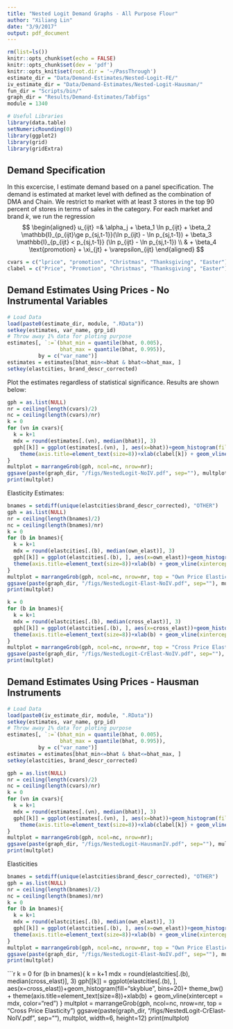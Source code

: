 ```yaml
---
title: "Nested Logit Demand Graphs - All Purpose Flour"
author: "Xiliang Lin"
date: "3/9/2017"
output: pdf_document
---
```


```r
rm(list=ls())
knitr::opts_chunk$set(echo = FALSE)
knitr::opts_chunk$set(dev = 'pdf')
knitr::opts_knit$set(root.dir = '~/PassThrough')
estimate_dir = "Data/Demand-Estimates/Nested-Logit-FE/"
iv_estimate_dir = "Data/Demand-Estimates/Nested-Logit-Hausman/"
fun_dir = "Scripts/bin/"
graph_dir = "Results/Demand-Estimates/Tabfigs"
module = 1340

# Useful Libraries
library(data.table)
setNumericRounding(0)
library(ggplot2)
library(grid)
library(gridExtra)
```

## Demand Specification
In this excercise, I estimate demand based on a panel specification. The demand is estimated at market level with defined as the combination of DMA and Chain. We restrict to market with at least 3 stores in the top 90 percent of stores in terms of sales in the category. For each market and brand $k$, we run the regression
$$ \begin{aligned}
u_{ijt} =& \alpha_j + \beta_1 \ln p_{ijt} + \beta_2 \mathbb{I}_{p_{ijt}\ge p_{sj,t-1}}(\ln p_{ijt} - \ln p_{sj,t-1}) + \beta_3 \mathbb{I}_{p_{ijt} < p_{sj,t-1}} (\ln p_{ijt} - \ln p_{sj,t-1}) \\ 
& + \beta_4 \text{promotion} + \xi_{jt} + \varepsilon_{ijt}
\end{aligned} $$

```r
cvars = c("lprice", "promotion", "Christmas", "Thanksgiving", "Easter")
clabel = c("Price", "Promotion", "Christmas", "Thanksgiving", "Easter")
```

## Demand Estimates Using Prices - No Instrumental Variables
```r
# Load Data
load(paste0(estimate_dir, module, ".RData"))
setkey(estimates, var_name, grp_id)
# Throw away 1% data for ploting purpose
estimates[, `:=`(bhat_min = quantile(bhat, 0.005),
                 bhat_max = quantile(bhat, 0.995)), 
          by = c("var_name")]
estimates = estimates[bhat_min<=bhat & bhat<=bhat_max, ]
setkey(elastcities, brand_descr_corrected)
```

Plot the estimates regardless of statistical significance. Results are shown below:

```r
gph = as.list(NULL)
nr = ceiling(length(cvars)/2)
nc = ceiling(length(cvars)/nr)
k = 0
for (vn in cvars){
  k = k+1
  mdx = round(estimates[.(vn), median(bhat)], 3)
  gph[[k]] = ggplot(estimates[.(vn), ], aes(x=bhat))+geom_histogram(fill="skyblue", bins=20)+ theme_bw() + 
    theme(axis.title=element_text(size=8))+xlab(clabel[k]) + geom_vline(xintercept = mdx, color="red")
}
multplot = marrangeGrob(gph, ncol=nc, nrow=nr);
ggsave(paste(graph_dir, "/figs/NestedLogit-NoIV.pdf", sep=""), multplot, width=6, height=12);
print(multplot)
```

Elasticity Estimates:

```r
bnames = setdiff(unique(elastcities$brand_descr_corrected), "OTHER")
gph = as.list(NULL)
nr = ceiling(length(bnames)/2)
nc = ceiling(length(bnames)/nr)
k = 0
for (b in bnames){
  k = k+1
  mdx = round(elastcities[.(b), median(own_elast)], 3)
  gph[[k]] = ggplot(elastcities[.(b), ], aes(x=own_elast))+geom_histogram(fill="skyblue", bins=20)+ theme_bw() + 
  theme(axis.title=element_text(size=8))+xlab(b) + geom_vline(xintercept = mdx, color="red")
}
multplot = marrangeGrob(gph, ncol=nc, nrow=nr, top = "Own Price Elasticity")
ggsave(paste(graph_dir, "/figs/NestedLogit-Elast-NoIV.pdf", sep=""), multplot, width=6, height=12)
print(multplot)
```

```r
k = 0
for (b in bnames){
  k = k+1
  mdx = round(elastcities[.(b), median(cross_elast)], 3)
  gph[[k]] = ggplot(elastcities[.(b), ], aes(x=cross_elast))+geom_histogram(fill="skyblue", bins=20)+ theme_bw() + 
  theme(axis.title=element_text(size=8))+xlab(b) + geom_vline(xintercept = mdx, color="red")
}
multplot = marrangeGrob(gph, ncol=nc, nrow=nr, top = "Cross Price Elasticity")
ggsave(paste(graph_dir, "/figs/NestedLogit-CrElast-NoIV.pdf", sep=""), multplot, width=6, height=12)
print(multplot)
```

## Demand Estimates Using Prices - Hausman Instruments
```r
# Load Data
load(paste0(iv_estimate_dir, module, ".RData"))
setkey(estimates, var_name, grp_id)
# Throw away 1% data for ploting purpose
estimates[, `:=`(bhat_min = quantile(bhat, 0.005),
                 bhat_max = quantile(bhat, 0.995)), 
          by = c("var_name")]
estimates = estimates[bhat_min<=bhat & bhat<=bhat_max, ]
setkey(elastcities, brand_descr_corrected)
```

```r
gph = as.list(NULL)
nr = ceiling(length(cvars)/2)
nc = ceiling(length(cvars)/nr)
k = 0
for (vn in cvars){
  k = k+1
  mdx = round(estimates[.(vn), median(bhat)], 3)
  gph[[k]] = ggplot(estimates[.(vn), ], aes(x=bhat))+geom_histogram(fill="skyblue", bins=20)+ theme_bw() + 
    theme(axis.title=element_text(size=8))+xlab(clabel[k]) + geom_vline(xintercept = mdx, color="red")
}
multplot = marrangeGrob(gph, ncol=nc, nrow=nr);
ggsave(paste(graph_dir, "/figs/NestedLogit-HausmanIV.pdf", sep=""), multplot, width=6, height=12);
print(multplot)
```

Elasticities

```r
bnames = setdiff(unique(elastcities$brand_descr_corrected), "OTHER")
gph = as.list(NULL)
nr = ceiling(length(bnames)/2)
nc = ceiling(length(bnames)/nr)
k = 0
for (b in bnames){
  k = k+1
  mdx = round(elastcities[.(b), median(own_elast)], 3)
  gph[[k]] = ggplot(elastcities[.(b), ], aes(x=own_elast))+geom_histogram(fill="skyblue", bins=20)+ theme_bw() + 
  theme(axis.title=element_text(size=8))+xlab(b) + geom_vline(xintercept = mdx, color="red")
}
multplot = marrangeGrob(gph, ncol=nc, nrow=nr, top = "Own Price Elasticity")
ggsave(paste(graph_dir, "/figs/NestedLogit-Elast-NoIV.pdf", sep=""), multplot, width=6, height=12)
print(multplot)
```

```r
k = 0
for (b in bnames){
  k = k+1
  mdx = round(elastcities[.(b), median(cross_elast)], 3)
  gph[[k]] = ggplot(elastcities[.(b), ], aes(x=cross_elast))+geom_histogram(fill="skyblue", bins=20)+ theme_bw() + 
  theme(axis.title=element_text(size=8))+xlab(b) + geom_vline(xintercept = mdx, color="red")
}
multplot = marrangeGrob(gph, ncol=nc, nrow=nr, top = "Cross Price Elasticity")
ggsave(paste(graph_dir, "/figs/NestedLogit-CrElast-NoIV.pdf", sep=""), multplot, width=6, height=12)
print(multplot)
